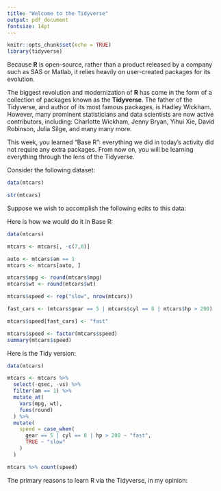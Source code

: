 ```yaml
---
title: "Welcome to the Tidyverse"
output: pdf_document
fontsize: 14pt
---
```


```r
knitr::opts_chunk$set(echo = TRUE)
library(tidyverse)
```

\section{What is the Tidyverse?}

\includegraphics[width = 1in]{./Images/hex-tidyverse.png} \hspace{1cm}
\includegraphics[height = 1in]{./Images/data-science.png}

Because **R** is open-source, rather than a product released by a company such as SAS or Matlab, it relies heavily on user-created packages for its evolution.

The biggest revolution and modernization of **R** has come in the form of a collection of packages known as the **Tidyverse**.  The father of the Tidyverse, and author of its most famous packages, is Hadley Wickham.  However, many prominent statisticians and data scientists are now active contributors, including: Charlotte Wickham, Jenny Bryan, Yihui Xie, David Robinson, Julia Silge, and many many more.

This week, you learned "Base R": everything we did in today's activity did not require any extra packages.  From now on, you will be learning everything through the lens of the Tidyverse.


\section{Example}

Consider the following dataset:

```r
data(mtcars)
```

```r
str(mtcars)
```

Suppose we wish to accomplish the following edits to this data:
\begin{enumerate}
  \item Drop the variables `qsec` and `vs`, because we don't need them.
  \item Include only automatic cars (`am` = 1)
  \item Round the miles per gallon and weight of the cars to the nearest whole number.
  \item Define a "fast car" to be one with high gear, cylinders, or horsepower. Make a variable for this, and count up how many cars are fast.
\end{enumerate}

Here is how we would do it in Base R:

```r
data(mtcars)

mtcars <- mtcars[, -c(7,8)]

auto <- mtcars$am == 1
mtcars <- mtcars[auto, ]

mtcars$mpg <- round(mtcars$mpg)
mtcars$wt <- round(mtcars$wt)

mtcars$speed <- rep("slow", nrow(mtcars))

fast_cars <- (mtcars$gear == 5 | mtcars$cyl == 8 | mtcars$hp > 200)

mtcars$speed[fast_cars] <- "fast"

mtcars$speed <- factor(mtcars$speed)
summary(mtcars$speed)
```

\pagebreak
Here is the Tidy version:

```r
data(mtcars)

mtcars <- mtcars %>% 
  select(-qsec, -vs) %>%
  filter(am == 1) %>%
  mutate_at(
    vars(mpg, wt), 
    funs(round)
  ) %>%
  mutate(
    speed = case_when(
      gear == 5 | cyl == 8 | hp > 200 ~ "fast",
      TRUE ~ "slow"
    )
  )

mtcars %>% count(speed)
```


\section{Advantages}

The primary reasons to learn R via the Tidyverse, in my opinion:

\begin{itemize}
  \item {\bf Readability}: Code in the tidy style can be read more easily like an English sentence.
  \item {\bf Reproducibility}: When the flow is clearer, it is easier to build sequences that can be re-applied to new data.
  \item {\bf Presentation}: Tidy tools emphasize nice clean output. (RMarkdown is considered part of the Tidyverse!)
  \item {\bf Culture:} The guiding principles behind Tidyverse packages emphasize sharing of code and data, responsible use of statistics (reproducibility!), and collaboration.
  \item {\bf Community}: The Tidyverse R community is very active, diverse and welcoming. It is easy to get involved, and even the big names are happy to help beginners learn.
\end{itemize}


